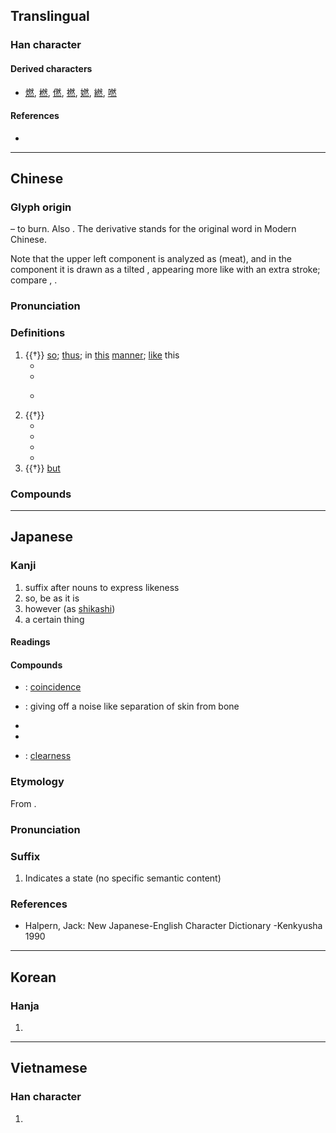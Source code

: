 {{character info/new}}
==Translingual==
{{stroke order|strokes=12}}
{{stroke order|type=animate}}

===Han character===
{{Han char|rn=86|rad=火|as=08|sn=12|four=23333|canj=BKF|ids=⿱肰灬}}

====Derived characters====
* [[燃]], [[橪]], [[㒄]], [[撚]], [[㜣]], [[繎]], [[嘫]]

====References====
* {{Han ref|kx=0675.120|dkj=19149|dj=1086.200|hdz=32213.050|uh=7136|ud=28982|bh=B54D|bd=46413}}

----

==Chinese==
{{zh-forms|alt=𤉷}}

===Glyph origin===
{{Han etyl}}
{{Han compound|肰|火|t1=dog meat|t2=fire|ls=psc|c1=p|c2=s}} – to burn. Also {{liushu|ic|nocap=1}}. The derivative {{och-l|燃}} stands for the original word in Modern Chinese.

Note that the upper left component is analyzed as {{zh-l|*肉}} (meat), and in the component {{zh-l|*肰}} it is drawn as a tilted {{zh-l|*月|moon}}, appearing more like {{zh-l|*夕|evening}} with an extra stroke; compare {{zh-l|*祭}}, {{zh-l|*將}}.

===Pronunciation===
{{zh-pron
|m=rán
|m-s=
|c=jin4
|c-t=
|g=
|h=pfs=yèn
|j=
|mb=ǐng
|md=iòng
|mn=qz,tp,xm:liân/kh,zz:jiân
|mn-t=riang5/riêng5
|mn-t—_note=riang5 - Shantou; riêng5 - Chaozhou
|w=3zoe
|x=
|mc=y
|oc=y
|cat=part,adv,n
}}

===Definitions===
{{zh-hanzi}}

# {{†}} [[so]]; [[thus]]; in [[this]] [[manner]]; [[like]] this
#* {{zh-x|然後|then [lit. after things turn out this way]}}
#* {{zh-x|不然|or else, otherwise [lit. not so]}}
#* {{zh-x|非 然 也。|It is not so. / That is not how it is.|CL}} {{attention|zh|please check}}
# {{†}} {{n-g|Suffix forming adverbs, sometimes also adjectives, with an abstract meaning of “in the manner of, like”.}}
#* {{zh-x|顯然|apparently, obviously}}
#* {{zh-x|果然|as expected [lit. as a result]}}
#* {{zh-x|龐然大物|giant, something enormous [lit. a bigly big thing]}}
#* {{zh-x|喟然長嘆|to sigh (with 喟 being an onomatopoeia)}}
# {{†}} [[but]]

===Compounds===
{{zh-der|然而|然後|然頃|然則|昂然|必然|當然|忽然|慨然|偶然|全然|雖然|突然|欣然|自然|偶然論|剨然|僩然|峨然|天然|冏然|不自然|噏然|倏然|依然|大自然|悠然|嫣然|怡然|怦然|幡然|忡然|信然|恧然|並然|亦然|儻然|惻然|坦然|嶷然|怵然|偶然性|恐恐然|凜然|喟然|寞然|忻然|匹然|岸然|傲然|公然|巋然|愴然|墳然|愀然|惶然|想當然|惠然|惝然|惛然|惙然|惘然|悾然|悽然|悵然|悍然|居然|惆然|恤然|恍然|怫然|佁然|怏然|忿然|呀然|恬然|奮然|不盡然|不其然|廢然|固然|幸然|天然橋|冷然|安然|帖然|已然|使然|巍然|嶔然|嶄然|岈然|屹然|劈然|尨然|介然|傀然|寂然|宴然|宜然|宛然|定然|僻然|凝然|再不然|塌然|悚然|不期然|奐然|怛然|井然|愕然|尚然|天然氣|倘然|慘然|嗒然|劃然|填然|儼然|嘿然|囂然|天然林|啞然|冒然|卒然|仍然|乍然|不然|徒然|卓然|俄然|勃然|具然|囅然|塊然|天然鈾|龐然|便不然|孑然|仆然|了然|云然|悄然|慄然|哄然|充然|皤然|瞥然|截然|憫然|窪然|汪然|未然|渥然|栩然|猛然間|漫然|晏然|果然|猝然|然否|既然|暢然|懣然|湢然|漠然|淡然|憤然|挺然|浡然|渺然|懵然|潸然|概然律|憖憖然|沸然|瞭然|昭然|皭然|所以然|撲然|炳然|杳然|泯然|憬然|或然率|泰然|猶然|斷然|木木然|率然|撇然|漂然|窅然|犁然|憮然|爛然|穆然|秩然|燕然山|枉然|爽然|砰然|砉然|瞿然|瞥瞥然|盎然|皆然|洗然|燦然|湛然|戚然|猛然|瞞瞞然|皚然|戛然|油然|然雖|燁然|熾然|拂然|煥然|沛然|灕然|澹然|灼然|懼然|渙然|溘然|渾然|樊然|泫然|混然|矍然|浩然巾|浩然|懍然|洞然|泠然|決然|撒然|淒然|殷然|皓然|枵然|洒然|木然|然疑|森然|毅然|柔然|曠然|抖然|戄然|料然|斐然|眇然|斗然|灑然|的然|赧然|隤然|胥然|重然諾|茫然|跫然|蕩然|褎然|逌然|翩然|赫然|辟然|轟然|雜然|超然臺|自然鐵|頎然|衎然|茫茫然|訢然|索然|誠然|靡然|陡然|蘧然|靦然|騷然|艴然|蹴然|藹然|頹然|蓋然性|自然堤|自然力|翻然|騞然|蕭然|駭然|色然|聳然|粲然|端然|陶然|縱然|蹶然|超自然|自然汞|腆然|肆然|自然美|譁然|陶然亭|闃然|黯然|默然|較然|芒然|颯然|適然|魏然|鬨然|驟然|總然|驀然|莽然|自然界|邈然|遽然|顯然|飄飄然|飄然|謋然|飀飀然|自然率|軋然|計然|要不然|頓然|須然|竟然|豁然|自然銀|自然金|霍然|賁然|蓬蓬然|苟然|隱然|閔然|闇然|閹然|純然|蔚然|自然數|翕然|絕然|薰然|錚錚然|諛然|紛然|釋然|讙然|蹙然|迥然|衝然|陌然|陡然間|躍然|蹴蹴然|超然|貿然|軒然|藐然|闐然|罄然|薆然|著然|萃然|自然人|訇然|芒芒然|自然銅|自然村|翛然|肅然|鏗然|脫然|心靜自然涼}}

----

==Japanese==

===Kanji===
{{ja-kanji|rs=火08|grade=4}}

# suffix after nouns to express likeness
# so, be as it is
# however (as [[shikashi]])
# a certain thing

====Readings====
{{ja-readings
|goon=ねん
|kanon=ぜん
|kun=も-える, しか-れども, しか-して
}}

====Compounds====
{{der-top|Compounds}}
* {{ja-r|偶然|ぐうぜん}}: [[coincidence]]
* {{ja-r|砉然|けきぜん}}: giving off a noise like separation of skin from bone
* {{ja-r|全然|ぜんぜん}}
* {{ja-r|突然|とつぜん}}
* {{ja-r|判然|はんぜん}}: [[clearness]]
{{der-bottom}}

===Etymology===
{{ja-kanjitab|ぜん|yomi=o}}
From {{etyl|ltc|ja|sort=せん'}} {{m|zh|然|tr=nyen||-like}}.

===Pronunciation===
{{ja-pron|yomi=kanon|ぜん}}

===Suffix===
{{ja-pos|suffix|ぜん}}

# Indicates a state (no specific semantic content)

===References===
* Halpern, Jack: New Japanese-English Character Dictionary -Kenkyusha 1990

----

==Korean==

===Hanja===
{{ko-hanja|hangeul=[[연]]|eumhun=|rv=yeon|mr=yŏn|y=yen}}

# {{defn|lang=ko|sort=火08}}

----

==Vietnamese==

===Han character===
{{vi-hantu|[[nhiên]], [[nhen]], [[nhơn]]|rs=火08}}

# {{defn|lang=vi|sort=火08}}